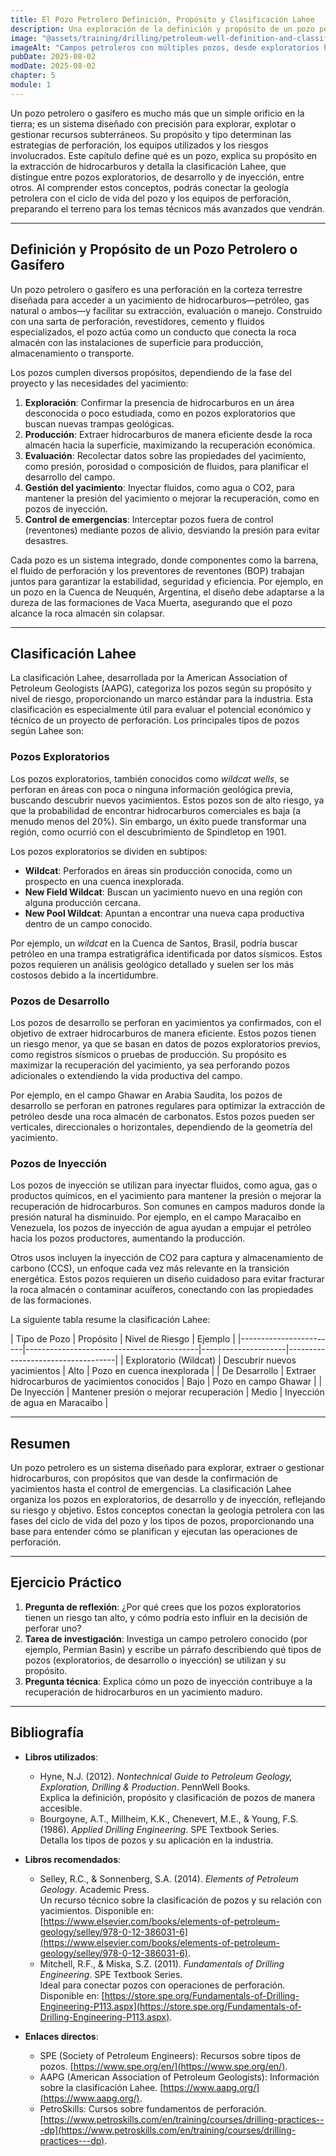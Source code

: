 ```yaml
---
title: El Pozo Petrolero Definición, Propósito y Clasificación Lahee
description: Una exploración de la definición y propósito de un pozo petrolero o gasífero, junto con la clasificación Lahee que categoriza los pozos según su objetivo, como exploratorios, de desarrollo o de inyección. Este capítulo conecta los fundamentos geológicos y técnicos con las aplicaciones prácticas de los pozos.
image: "@assets/training/drilling/petroleum-well-definition-and-classification/cover.jpg"
imageAlt: "Campos petroleros con múltiples pozos, desde exploratorios hasta de desarrollo, en un paisaje árido, conectados por una red de tuberías"
pubDate: 2025-08-02
modDate: 2025-08-02
chapter: 5
module: 1
---
```


Un pozo petrolero o gasífero es mucho más que un simple orificio en la tierra; es un sistema diseñado con precisión para explorar, explotar o gestionar recursos subterráneos. Su propósito y tipo determinan las estrategias de perforación, los equipos utilizados y los riesgos involucrados. Este capítulo define qué es un pozo, explica su propósito en la extracción de hidrocarburos y detalla la clasificación Lahee, que distingue entre pozos exploratorios, de desarrollo y de inyección, entre otros. Al comprender estos conceptos, podrás conectar la geología petrolera con el ciclo de vida del pozo y los equipos de perforación, preparando el terreno para los temas técnicos más avanzados que vendrán.

---

## Definición y Propósito de un Pozo Petrolero o Gasífero

Un pozo petrolero o gasífero es una perforación en la corteza terrestre diseñada para acceder a un yacimiento de hidrocarburos—petróleo, gas natural o ambos—y facilitar su extracción, evaluación o manejo. Construido con una sarta de perforación, revestidores, cemento y fluidos especializados, el pozo actúa como un conducto que conecta la roca almacén con las instalaciones de superficie para producción, almacenamiento o transporte.

Los pozos cumplen diversos propósitos, dependiendo de la fase del proyecto y las necesidades del yacimiento:

1. **Exploración**: Confirmar la presencia de hidrocarburos en un área desconocida o poco estudiada, como en pozos exploratorios que buscan nuevas trampas geológicas.
2. **Producción**: Extraer hidrocarburos de manera eficiente desde la roca almacén hacia la superficie, maximizando la recuperación económica.
3. **Evaluación**: Recolectar datos sobre las propiedades del yacimiento, como presión, porosidad o composición de fluidos, para planificar el desarrollo del campo.
4. **Gestión del yacimiento**: Inyectar fluidos, como agua o CO2, para mantener la presión del yacimiento o mejorar la recuperación, como en pozos de inyección.
5. **Control de emergencias**: Interceptar pozos fuera de control (reventones) mediante pozos de alivio, desviando la presión para evitar desastres.

Cada pozo es un sistema integrado, donde componentes como la barrena, el fluido de perforación y los preventores de reventones (BOP) trabajan juntos para garantizar la estabilidad, seguridad y eficiencia. Por ejemplo, en un pozo en la Cuenca de Neuquén, Argentina, el diseño debe adaptarse a la dureza de las formaciones de Vaca Muerta, asegurando que el pozo alcance la roca almacén sin colapsar.

---

## Clasificación Lahee

La clasificación Lahee, desarrollada por la American Association of Petroleum Geologists (AAPG), categoriza los pozos según su propósito y nivel de riesgo, proporcionando un marco estándar para la industria. Esta clasificación es especialmente útil para evaluar el potencial económico y técnico de un proyecto de perforación. Los principales tipos de pozos según Lahee son:

### Pozos Exploratorios

Los pozos exploratorios, también conocidos como *wildcat wells*, se perforan en áreas con poca o ninguna información geológica previa, buscando descubrir nuevos yacimientos. Estos pozos son de alto riesgo, ya que la probabilidad de encontrar hidrocarburos comerciales es baja (a menudo menos del 20%). Sin embargo, un éxito puede transformar una región, como ocurrió con el descubrimiento de Spindletop en 1901.

Los pozos exploratorios se dividen en subtipos:

- **Wildcat**: Perforados en áreas sin producción conocida, como un prospecto en una cuenca inexplorada.
- **New Field Wildcat**: Buscan un yacimiento nuevo en una región con alguna producción cercana.
- **New Pool Wildcat**: Apuntan a encontrar una nueva capa productiva dentro de un campo conocido.

Por ejemplo, un *wildcat* en la Cuenca de Santos, Brasil, podría buscar petróleo en una trampa estratigráfica identificada por datos sísmicos. Estos pozos requieren un análisis geológico detallado y suelen ser los más costosos debido a la incertidumbre.

### Pozos de Desarrollo

Los pozos de desarrollo se perforan en yacimientos ya confirmados, con el objetivo de extraer hidrocarburos de manera eficiente. Estos pozos tienen un riesgo menor, ya que se basan en datos de pozos exploratorios previos, como registros sísmicos o pruebas de producción. Su propósito es maximizar la recuperación del yacimiento, ya sea perforando pozos adicionales o extendiendo la vida productiva del campo.

Por ejemplo, en el campo Ghawar en Arabia Saudita, los pozos de desarrollo se perforan en patrones regulares para optimizar la extracción de petróleo desde una roca almacén de carbonatos. Estos pozos pueden ser verticales, direccionales o horizontales, dependiendo de la geometría del yacimiento.

### Pozos de Inyección

Los pozos de inyección se utilizan para inyectar fluidos, como agua, gas o productos químicos, en el yacimiento para mantener la presión o mejorar la recuperación de hidrocarburos. Son comunes en campos maduros donde la presión natural ha disminuido. Por ejemplo, en el campo Maracaibo en Venezuela, los pozos de inyección de agua ayudan a empujar el petróleo hacia los pozos productores, aumentando la producción.

Otros usos incluyen la inyección de CO2 para captura y almacenamiento de carbono (CCS), un enfoque cada vez más relevante en la transición energética. Estos pozos requieren un diseño cuidadoso para evitar fracturar la roca almacén o contaminar acuíferos, conectando con las propiedades de las formaciones.

La siguiente tabla resume la clasificación Lahee:

<div class="table-wrapper">
| Tipo de Pozo       | Propósito                              | Nivel de Riesgo | Ejemplo                       |
|------------------------|-------------------------------------------|---------------------|-----------------------------------|
| Exploratorio (Wildcat) | Descubrir nuevos yacimientos              | Alto                | Pozo en cuenca inexplorada        |
| De Desarrollo          | Extraer hidrocarburos de yacimientos conocidos | Bajo                | Pozo en campo Ghawar             |
| De Inyección           | Mantener presión o mejorar recuperación    | Medio               | Inyección de agua en Maracaibo    |
</div>

---

## Resumen

Un pozo petrolero es un sistema diseñado para explorar, extraer o gestionar hidrocarburos, con propósitos que van desde la confirmación de yacimientos hasta el control de emergencias. La clasificación Lahee organiza los pozos en exploratorios, de desarrollo y de inyección, reflejando su riesgo y objetivo. Estos conceptos conectan la geología petrolera con las fases del ciclo de vida del pozo y los tipos de pozos, proporcionando una base para entender cómo se planifican y ejecutan las operaciones de perforación.

---

## Ejercicio Práctico

1. **Pregunta de reflexión**: ¿Por qué crees que los pozos exploratorios tienen un riesgo tan alto, y cómo podría esto influir en la decisión de perforar uno?
2. **Tarea de investigación**: Investiga un campo petrolero conocido (por ejemplo, Permian Basin) y escribe un párrafo describiendo qué tipos de pozos (exploratorios, de desarrollo o inyección) se utilizan y su propósito.
3. **Pregunta técnica**: Explica cómo un pozo de inyección contribuye a la recuperación de hidrocarburos en un yacimiento maduro.

---

## Bibliografía

- **Libros utilizados**:
  - Hyne, N.J. (2012). *Nontechnical Guide to Petroleum Geology, Exploration, Drilling & Production*. PennWell Books.  
    Explica la definición, propósito y clasificación de pozos de manera accesible.
  - Bourgoyne, A.T., Millheim, K.K., Chenevert, M.E., & Young, F.S. (1986). *Applied Drilling Engineering*. SPE Textbook Series.  
    Detalla los tipos de pozos y su aplicación en la industria.

- **Libros recomendados**:
  - Selley, R.C., & Sonnenberg, S.A. (2014). *Elements of Petroleum Geology*. Academic Press.  
    Un recurso técnico sobre la clasificación de pozos y su relación con yacimientos. Disponible en: [https://www.elsevier.com/books/elements-of-petroleum-geology/selley/978-0-12-386031-6](https://www.elsevier.com/books/elements-of-petroleum-geology/selley/978-0-12-386031-6).
  - Mitchell, R.F., & Miska, S.Z. (2011). *Fundamentals of Drilling Engineering*. SPE Textbook Series.  
    Ideal para conectar pozos con operaciones de perforación. Disponible en: [https://store.spe.org/Fundamentals-of-Drilling-Engineering-P113.aspx](https://store.spe.org/Fundamentals-of-Drilling-Engineering-P113.aspx).

- **Enlaces directos**:
  - SPE (Society of Petroleum Engineers): Recursos sobre tipos de pozos. [https://www.spe.org/en/](https://www.spe.org/en/).
  - AAPG (American Association of Petroleum Geologists): Información sobre la clasificación Lahee. [https://www.aapg.org/](https://www.aapg.org/).
  - PetroSkills: Cursos sobre fundamentos de perforación. [https://www.petroskills.com/en/training/courses/drilling-practices---dp](https://www.petroskills.com/en/training/courses/drilling-practices---dp).
